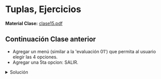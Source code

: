 
# Tuplas, Ejercicios
**Material Clase:** <a href="/ti3v11/docs/clase15.pdf" target="_blank" rel="noopener noreferrer" className={styles.link}>clase15.pdf</a>


## Continuación Clase anterior

- Agregar un menú (similar a la 'evaluación 01') que permita al usuario elegir las 4 opciones.
- Agregar una 5ta opcion: SALIR.

<details>
    <summary style={{color:'red'}}>Solución</summary>
```python
estudiantes=[] 
nombre = '' 
print('------------------')
print('Nombre Estudiantes')
print('------------------')

while (nombre != 'FIN'): 
    nombre=input('Ingrese nombre: ')

    if nombre == 'fin':
        nombre = nombre.upper()
    estudiantes.append(nombre) 

estudiantes.remove('FIN') # remueve 'fin' de la lista 

op = 1 #numero random para entrar al bucle 
while op!='5':
    print('----------------------------------------------------------')
    print('1.Mostrar Todo | 2.Ordenar | 3.Buscar | 4.Borrar | 5.Salir')
    print('----------------------------------------------------------')
    op = input('Elegir opción: ')
    # mostrar lista
    if op == '1': 
        for i in estudiantes: 
            print(i)         
    # ordenar lista
    if op == '2': 
        estudiantes.sort() 
        print('--- La lista fue ordenada ---') 
    # buscar nombre
    if op == '3': 
        nombreBuscar=input('Ingrese nombre a buscar: ') 
        if nombreBuscar in estudiantes: 
            print("--- SI ESTA ---") 
            print(f'--- Posicion: {estudiantes.index(nombreBuscar)} de la lista ---') 
        else: 
            print ("--- NO ESTA ---") 
    # borrar nombre
    if op == '4': 
        nombreBorrar=input('Ingrese nombre para borrar: ') 
        while nombreBorrar in estudiantes: 
            estudiantes.remove(nombreBorrar)
        print('--- El nombre fue eliminado de la lista ---')
    # salir menu
    if op == '5':
        print('--- SALIR ---')
```
</details>

## Tuplas

- **Indexables:** sus elementos se obtienen indicando su índices (como las 'listas').
- **Inmutables:** Sus elementos **NO** pueden ser modificados (contrario a las 'listas').

**Ejemplo 01:** Declaración de tuplas

```python
t0 = ()                   # tupla vacía
t1 = (3,)                 # tupla con un elemento
t2 = (5,3,9)              # tupla con números
t3 = ('Juan', 'Perez')    # tupla de strings
t4 = ('Juan','Perez', 18) # tupla mixta
t5 = (t1, t2 , t3)        # tupla de tuplas
```

**Ejemplo 02:** Tupla de tuplas

```python
t1 = (5,3,9)
t2 = ('Juan','Perez')
t3 = ('Juan','Perez',18)
t4 = (t1, t2, t3)
```

<pre>
tupla de tuplas: vista matriz
| t4[0][0] | t4[0][1] | t4[0][2] |   |  5   |   3   | 9  |
| t4[1][0] | t4[1][1] |          | = | Juan | Perez |    |
| t4[2][0] | t4[2][1] | t4[2][2] |   | Juan | Perez | 18 |
</pre>


## Packing - Unpacking

1. **Packing:** Reunir varias variables o valores dentro de una tupla.
2. **Unpacking:** Pasar valores de una tupla a varias variables.

**Ejemplo 01:** *Packing* 

```python
nombre = 'margarita'
apellido = 'castro'
correo = 'mjcastro@uc.cl'

# packing
usuario = nombre, apellido, correo
print(f'usuario = {usuario}')
```

**Ejemplo 02:** *Unpacking*

```python
copiaNombre, copiaApellido, copiaCorreo = usuario
print(f'copiaNombre = {copiaNombre}')
print(f'copiaApellido = {copiaApellido}')
print(f'copiaCorreo = {copiaCorreo}')
```

# Tarea

Crear un algoritmo que permita al usuario:

- Ingresar los nombres de los estudiantes de la asignatura de Programación y almacenarlos en una Lista llamada ESTUDIANTE.
- **NO PUEDEN SER INGRESADOS NOMBRES CONTENIDOS EN LA TUPLA VETADOS** ('Jennifer','Luis','Rady','Jimmy')
- Después de finalizar el ingreso de datos a la lista debe mostrar un menú con las siguientes opciones:
	- BUSCAR: Permite al usuario ingresar un nombre y buscarlo en la lista, indicando si existe o no. Si existe debe indicar en qué posición de la lista se encuentra.
	- MOSTRAR TODO: Permite mostrar todo el contenido de la lista.
	- ORDENAR: Ordena la lista.
	- SALIR: Única forma de salir de la ejecución del menú.

<details>
    <summary style={{color:'red'}}>Solución</summary>
<br/>
- Se reutiliza el código de tarea anterior.
- Se agrega tupla de vetados.

```python
estudiantes=[] 
nombre = '' 
print('------------------')
print('Nombre Estudiantes')
print('------------------')

vetados = ('Jennifer','Luis','Rady','Jimmy')
while (nombre != 'FIN'): 
    nombre=input('Ingrese nombre: ')

    if (nombre not in vetados):
        if nombre == 'fin':
            nombre = nombre.upper()
        estudiantes.append(nombre) 
    else:
        print('--- Estudiante vetado. No se puede ingresar a la lista ---')
estudiantes.remove('FIN') # remueve 'fin' de la lista 

op = 1 #numero random para entrar al bucle 
while op!='5':
    print('----------------------------------------------------------')
    print('1.Mostrar Todo | 2.Ordenar | 3.Buscar | 4.Borrar | 5.Salir')
    print('----------------------------------------------------------')
    op = input('Elegir opción: ')
    # mostrar lista
    if op == '1': 
        for i in estudiantes: 
            print(i)         
    # ordenar lista
    if op == '2': 
        estudiantes.sort() 
        print('--- La lista fue ordenada ---') 
    # buscar nombre
    if op == '3': 
        nombreBuscar=input('Ingrese nombre a buscar: ') 
        if nombreBuscar in estudiantes: 
            print("--- SI ESTA ---") 
            print(f'--- Posicion: {estudiantes.index(nombreBuscar)} de la lista ---') 
        else: 
            print ("--- NO ESTA ---") 
    # borrar nombre
    if op == '4': 
        nombreBorrar=input('Ingrese nombre para borrar: ') 
        while nombreBorrar in estudiantes: 
            estudiantes.remove(nombreBorrar)
        print('--- El nombre fue eliminado de la lista ---')
    # salir menu
    if op == '5':
        print('--- SALIR ---')
```
</details>